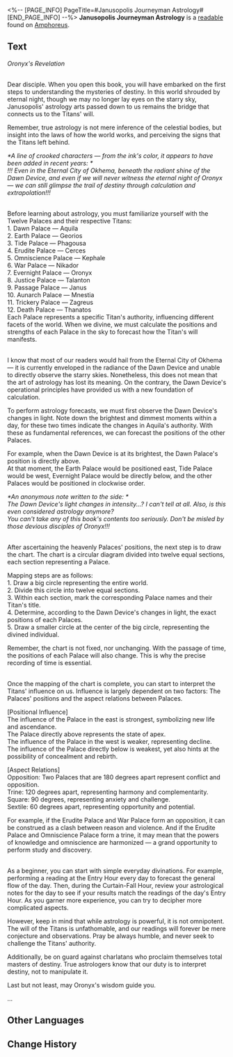 <%-- [PAGE_INFO]
PageTitle=#Janusopolis Journeyman Astrology#
[END_PAGE_INFO] --%>
{{Readable Infobox
|id           = 432
|partIds      = 190733
|title        = 
|image        = Item Janusopolis Journeyman Astrology.png
|world        = Amphoreus
|parts        = 1
|author       = <!--to be added-->
|description  = Written by Janusopolis' astrologers. An introductory tome on astrology passed down to the present day. Only for the eyes of the disciples of the Three Titans of Fate.
|part1        = Janusopolis Journeyman Astrology
|source1      = {{cx|Source missing}}
|characters   = Aquila; Cerces; Georios; Janus; Kephale; Mnestia; Nikador; Oronyx; Phagousa; Talanton; Thanatos; Zagreus
|factions     = Okhema
}}
'''Janusopolis Journeyman Astrology''' is a [[readable]] found on [[Amphoreus]].
<!--
==Location==
{{Map Embed|<map name>|<marker id>}}
-->
==Text==
''Oronyx's Revelation''

<div align="center">{{Size|28|Preamble}}</div><br />Dear disciple. When you open this book, you will have embarked on the first steps to understanding the mysteries of destiny. In this world shrouded by eternal night, though we may no longer lay eyes on the starry sky, Janusopolis' astrology arts passed down to us remains the bridge that connects us to the Titans' will.

Remember, true astrology is not mere inference of the celestial bodies, but insight into the laws of how the world works, and perceiving the signs that the Titans left behind.

''*A line of crooked characters &mdash; from the ink's color, it appears to have been added in recent years: *''<br />
''!!! Even in the Eternal City of Okhema, beneath the radiant shine of the Dawn Device, and even if we will never witness the eternal night of Oronyx &mdash; we can still glimpse the trail of destiny through calculation and extrapolation!!!''

<div align="center">{{Size|28|Chapter 1: Twelve Palaces and Titans}}</div><br />Before learning about astrology, you must familiarize yourself with the Twelve Palaces and their respective Titans:<br />
1. Dawn Palace &mdash; Aquila<br />
2. Earth Palace &mdash; Georios<br />
3. Tide Palace &mdash; Phagousa<br />
4. Erudite Palace &mdash; Cerces<br />
5. Omniscience Palace &mdash; Kephale<br />
6. War Palace &mdash; Nikador<br />
7. Evernight Palace &mdash; Oronyx<br />
8. Justice Palace &mdash; Talanton<br />
9. Passage Palace &mdash; Janus<br />
10. Aunarch Palace &mdash; Mnestia<br />
11. Trickery Palace &mdash; Zagreus<br />
12. Death Palace &mdash; Thanatos<br />
Each Palace represents a specific Titan's authority, influencing different facets of the world. When we divine, we must calculate the positions and strengths of each Palace in the sky to forecast how the Titan's will manifests.

<div align="center">{{Size|28|Chapter 2: Astrology Calculation}}</div><br />I know that most of our readers would hail from the Eternal City of Okhema &mdash; it is currently enveloped in the radiance of the Dawn Device and unable to directly observe the starry skies. Nonetheless, this does not mean that the art of astrology has lost its meaning. On the contrary, the Dawn Device's operational principles have provided us with a new foundation of calculation.

To perform astrology forecasts, we must first observe the Dawn Device's changes in light. Note down the brightest and dimmest moments within a day, for these two times indicate the changes in Aquila's authority. With these as fundamental references, we can forecast the positions of the other Palaces.

For example, when the Dawn Device is at its brightest, the Dawn Palace's position is directly above.<br />
At that moment, the Earth Palace would be positioned east, Tide Palace would be west, Evernight Palace would be directly below, and the other Palaces would be positioned in clockwise order.

''*An anonymous note written to the side: *''<br />
''The Dawn Device's light changes in intensity...? I can't tell at all. Also, is this even considered astrology anymore?''<br />
''You can't take any of this book's contents too seriously. Don't be misled by those devious disciples of Oronyx!!!''

<div align="center">{{Size|28|Chapter 3: Chart Mapping}}</div><br />After ascertaining the heavenly Palaces' positions, the next step is to draw the chart. The chart is a circular diagram divided into twelve equal sections, each section representing a Palace.

Mapping steps are as follows:<br />
1. Draw a big circle representing the entire world.<br />
2. Divide this circle into twelve equal sections.<br />
3. Within each section, mark the corresponding Palace names and their Titan's title.<br />
4. Determine, according to the Dawn Device's changes in light, the exact positions of each Palaces.<br />
5. Draw a smaller circle at the center of the big circle, representing the divined individual.

Remember, the chart is not fixed, nor unchanging. With the passage of time, the positions of each Palace will also change. This is why the precise recording of time is essential.

<div align="center">{{Size|28|Chapter 4: Interpreting the Titans' Influence}}</div><br />Once the mapping of the chart is complete, you can start to interpret the Titans' influence on us. Influence is largely dependent on two factors: The Palaces' positions and the aspect relations between Palaces.

[Positional Influence]<br />
The influence of the Palace in the east is strongest, symbolizing new life and ascendance.<br />
The Palace directly above represents the state of apex.<br />
The influence of the Palace in the west is weaker, representing decline.<br />
The influence of the Palace directly below is weakest, yet also hints at the possibility of concealment and rebirth.

[Aspect Relations]<br />
Opposition: Two Palaces that are 180 degrees apart represent conflict and opposition.<br />
Trine: 120 degrees apart, representing harmony and complementarity.<br />
Square: 90 degrees, representing anxiety and challenge.<br />
Sextile: 60 degrees apart, representing opportunity and potential.

For example, if the Erudite Palace and War Palace form an opposition, it can be construed as a clash between reason and violence. And if the Erudite Palace and Omniscience Palace form a trine, it may mean that the powers of knowledge and omniscience are harmonized &mdash; a grand opportunity to perform study and discovery.

<div align="center">{{Size|28|Chapter 5: Practice and Caution}}</div><br />As a beginner, you can start with simple everyday divinations. For example, performing a reading at the Entry Hour every day to forecast the general flow of the day. Then, during the Curtain-Fall Hour, review your astrological notes for the day to see if your results match the readings of the day's Entry Hour. As you garner more experience, you can try to decipher more complicated aspects.

However, keep in mind that while astrology is powerful, it is not omnipotent. The will of the Titans is unfathomable, and our readings will forever be mere conjecture and observations. Pray be always humble, and never seek to challenge the Titans' authority.

Additionally, be on guard against charlatans who proclaim themselves total masters of destiny. True astrologers know that our duty is to interpret destiny, not to manipulate it.

Last but not least, may Oronyx's wisdom guide you.

...

<!--
==Trivia==
* 
-->
==Other Languages==
{{Other Languages
|en   = Janusopolis Journeyman Astrology
|zhs  = 雅努萨波利斯占星术入门
|zht  = 雅努薩波利斯占星術入門
|ja   = ヤヌサポリス占星術入門
|ko   = 야누소폴리스 점성술 입문
|es   = Introducción a la astrología de Janópolis
|fr   = Introduction à l'astrologie de Janusopolis
|ru   = Астрология Янусополиса для начинающих
|th   = โหราศาสตร์เบื้องต้นแห่ง Janusopolis
|vi   = Nhập Môn Thuật Chiêm Tinh Janusopolis
|de   = Astrologie für Wandergesellen von Janusopolis
|id   = Pengantar Astrologi Janusopolis
|pt   = Astrologia da Jornada de Janusópolis
}}

==Change History==
{{Change History|3.0}}
